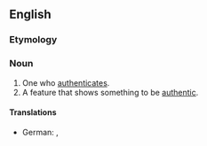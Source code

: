 ==English==

===Etymology===
{{suffix|en|authenticate|or}}

===Noun===
{{en-noun}}

# One who [[authenticate]]s.
# A feature that shows something to be [[authentic]].

====Translations====
{{trans-top|one who authenticates}}
* German: {{t|de|Beglaubiger|m}}, {{t|de|Beglaubigerin|f}}
{{trans-mid}}
{{trans-bottom}}

{{trans-top|feature that shows something to be authentic}}
{{trans-mid}}
{{trans-bottom}}